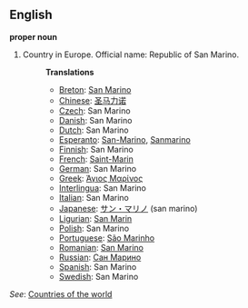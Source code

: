 ==English==

'''proper noun'''

# Country in Europe. Official name: Republic of San Marino.
#:'''Translations'''
#:*[[Breton]]: [[San Marino]]
#:*[[Chinese]]: [[圣马力诺]]
#:*[[Czech]]: San Marino
#:*[[Danish]]: San Marino
#:*[[Dutch]]: San Marino
#:*[[Esperanto]]: [[San-Marino]], [[Sanmarino]]
#:*[[Finnish]]: San Marino
#:*[[French]]: [[Saint-Marin]]
#:*[[German]]: San Marino
#:*[[Greek]]: [[Άγιος Μαρίνος]]
#:*[[Interlingua]]: San Marino
#:*[[Italian]]: San Marino
#:*[[Japanese]]: [[サン・マリノ]] (san marino)
#:*[[Ligurian]]: [[San Marin]]
#:*[[Polish]]: San Marino
#:*[[Portuguese]]: [[São Marinho]]
#:*[[Romanian]]: [[San Marino]]
#:*[[Russian]]: [[Сан Марино]]
#:*[[Spanish]]: San Marino
#:*[[Swedish]]: San Marino

''See'': [[Countries of the world]]